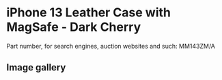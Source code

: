 # iPhone 13 Leather Case with MagSafe - Dark Cherry

Part number, for search engines, auction websites and such: MM143ZM/A

## Image gallery

<div style={{ width: "768px" }}>
  <GalleryComponent
    images={[
      {
        original: "/everysource/MM143",
        thumbnail: "/everypreview/MM143",
      },
      {
        original: "/everysource/MM143_AV1",
        thumbnail: "/everypreview/MM143_AV1",
      },
      {
        original: "/everysource/MM143_AV2",
        thumbnail: "/everypreview/MM143_AV2",
      },
      {
        original: "/everysource/MM143_AV3",
        thumbnail: "/everypreview/MM143_AV3",
      },
      {
        original: "/everysource/MM143_AV4",
        thumbnail: "/everypreview/MM143_AV4",
      },
      {
        original: "/everysource/MM143_AV5",
        thumbnail: "/everypreview/MM143_AV5",
      },
      {
        original: "/everysource/MM143_AV6",
        thumbnail: "/everypreview/MM143_AV6",
      },
      {
        original: "/everysource/MM143_AV7",
        thumbnail: "/everypreview/MM143_AV7",
      }
    ]}
  />
</div>